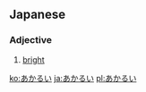 ==Japanese==                             
===Adjective===
{{ja-adj|h|rom=akarui|decl=い}}
#{{ja-def|明るい}} [[bright]]

[[ko:あかるい]]
[[ja:あかるい]]
[[pl:あかるい]]